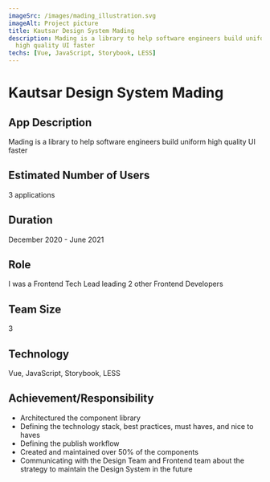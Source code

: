 ```yaml
---
imageSrc: /images/mading_illustration.svg
imageAlt: Project picture
title: Kautsar Design System Mading
description: Mading is a library to help software engineers build uniform
  high quality UI faster
techs: [Vue, JavaScript, Storybook, LESS]
---
```



<MdImageContainer>
  <Picture
    src="/images/mading_illustration.svg"
    alt="Design system illustration"
    width="770"
    height="730"
  />
</MdImageContainer>

# Kautsar Design System Mading

## App Description

Mading is a library to help software engineers build uniform
high quality UI faster

## Estimated Number of Users

3 applications

## Duration

December 2020 - June 2021

## Role

I was a Frontend Tech Lead leading 2 other Frontend Developers

## Team Size

3

## Technology

Vue, JavaScript, Storybook, LESS

## Achievement/Responsibility

- Architectured the component library
- Defining the technology stack, best practices, must haves, and nice to haves
- Defining the publish workflow
- Created and maintained over 50% of the components
- Communicating with the Design Team and Frontend team about the strategy to maintain the Design System in the future
